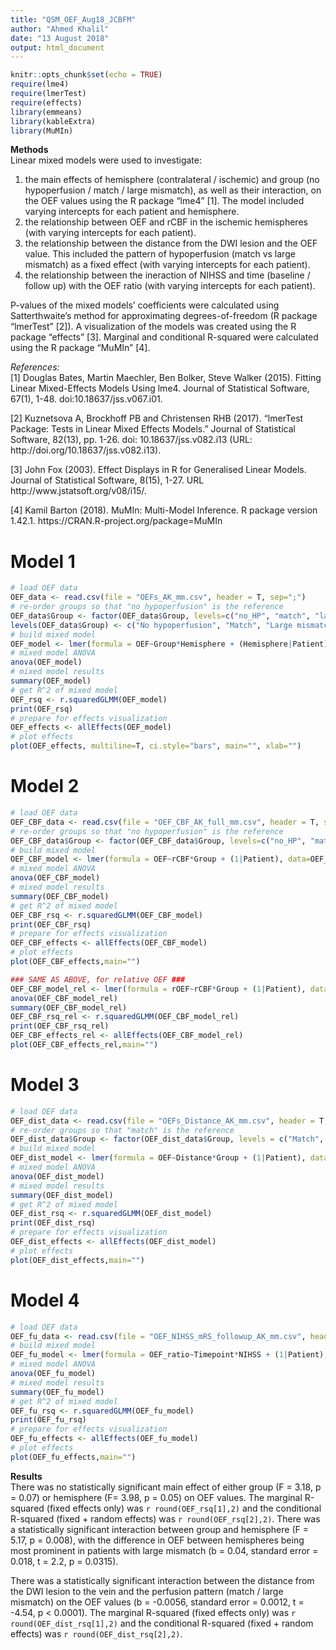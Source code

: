 ```yaml
---
title: "QSM_OEF_Aug18_JCBFM"
author: "Ahmed Khalil"
date: "13 August 2018"
output: html_document
---
```


```r
knitr::opts_chunk$set(echo = TRUE)
require(lme4)
require(lmerTest)
require(effects)
library(emmeans)
library(kableExtra)
library(MuMIn)
```

**Methods**  
Linear mixed models were used to investigate:

1. the main effects of hemisphere (contralateral / ischemic) and group (no hypoperfusion / match / large mismatch), as well as their interaction, on the OEF values using the R package "lme4" [1]. The model included varying intercepts for each patient and hemisphere.  
2. the relationship between OEF and rCBF in the ischemic hemispheres (with varying intercepts for each patient).  
3. the relationship between the distance from the DWI lesion and the OEF value. This included the pattern of hypoperfusion (match vs large mismatch) as a fixed effect (with varying intercepts for each patient).  
4. the relationship between the ineraction of NIHSS and time (baseline / follow up) with the OEF ratio (with varying intercepts for each patient).

P-values of the mixed models' coefficients were calculated using Satterthwaite's method for approximating degrees-of-freedom (R package “lmerTest” [2]). A visualization of the models was created using the R package "effects" [3]. Marginal and conditional R-squared were calculated using the R package "MuMIn" [4].

*References:*  
[1] Douglas Bates, Martin Maechler, Ben Bolker, Steve Walker (2015). Fitting Linear Mixed-Effects Models Using lme4.
  Journal of Statistical Software, 67(1), 1-48. doi:10.18637/jss.v067.i01.  
  
[2] Kuznetsova A, Brockhoff PB and Christensen RHB (2017). “lmerTest Package: Tests in Linear Mixed Effects Models.”
Journal of Statistical Software, 82(13), pp. 1-26. doi: 10.18637/jss.v082.i13 (URL:
http://doi.org/10.18637/jss.v082.i13).  

[3] John Fox (2003). Effect Displays in R for Generalised Linear Models. Journal of Statistical Software, 8(15), 1-27.
  URL http://www.jstatsoft.org/v08/i15/.  

[4]  Kamil Barton (2018). MuMIn: Multi-Model Inference. R package version 1.42.1. https://CRAN.R-project.org/package=MuMIn
  
# Model 1
```r
# load OEF data
OEF_data <- read.csv(file = "OEFs_AK_mm.csv", header = T, sep=";")
# re-order groups so that "no hypoperfusion" is the reference
OEF_data$Group <- factor(OEF_data$Group, levels=c("no_HP", "match", "large_MM"))
levels(OEF_data$Group) <- c("No hypoperfusion", "Match", "Large mismatch")
# build mixed model
OEF_model <- lmer(formula = OEF~Group*Hemisphere + (Hemisphere|Patient), data = OEF_data)
# mixed model ANOVA
anova(OEF_model)
# mixed model results
summary(OEF_model)
# get R^2 of mixed model
OEF_rsq <- r.squaredGLMM(OEF_model)
print(OEF_rsq)
# prepare for effects visualization
OEF_effects <- allEffects(OEF_model)
# plot effects
plot(OEF_effects, multiline=T, ci.style="bars", main="", xlab="")
```

# Model 2
```r
# load OEF data
OEF_CBF_data <- read.csv(file = "OEF_CBF_AK_full_mm.csv", header = T, sep = ",")
# re-order groups so that "no hypoperfusion" is the reference
OEF_CBF_data$Group <- factor(OEF_CBF_data$Group, levels=c("no_HP", "match", "large_MM"))
# build mixed model
OEF_CBF_model <- lmer(formula = OEF~rCBF*Group + (1|Patient), data=OEF_CBF_data)
# mixed model ANOVA
anova(OEF_CBF_model)
# mixed model results
summary(OEF_CBF_model)
# get R^2 of mixed model
OEF_CBF_rsq <- r.squaredGLMM(OEF_CBF_model)
print(OEF_CBF_rsq)
# prepare for effects visualization
OEF_CBF_effects <- allEffects(OEF_CBF_model)
# plot effects
plot(OEF_CBF_effects,main="")

### SAME AS ABOVE, for relative OEF ### 
OEF_CBF_model_rel <- lmer(formula = rOEF~rCBF*Group + (1|Patient), data=OEF_CBF_data)
anova(OEF_CBF_model_rel)
summary(OEF_CBF_model_rel)
OEF_CBF_rsq_rel <- r.squaredGLMM(OEF_CBF_model_rel)
print(OEF_CBF_rsq_rel)
OEF_CBF_effects_rel <- allEffects(OEF_CBF_model_rel)
plot(OEF_CBF_effects_rel,main="")
```

# Model 3
```r
# load OEF data
OEF_dist_data <- read.csv(file = "OEFs_Distance_AK_mm.csv", header = T, sep = ";")
# re-order groups so that "match" is the reference
OEF_dist_data$Group <- factor(OEF_dist_data$Group, levels = c("Match", "Large mismatch"))
# build mixed model
OEF_dist_model <- lmer(formula = OEF~Distance*Group + (1|Patient), data=OEF_dist_data)
# mixed model ANOVA
anova(OEF_dist_model)
# mixed model results
summary(OEF_dist_model)
# get R^2 of mixed model
OEF_dist_rsq <- r.squaredGLMM(OEF_dist_model)
print(OEF_dist_rsq)
# prepare for effects visualization
OEF_dist_effects <- allEffects(OEF_dist_model)
# plot effects
plot(OEF_dist_effects,main="")
```
# Model 4
```r
# load OEF data
OEF_fu_data <- read.csv(file = "OEF_NIHSS_mRS_followup_AK_mm.csv", header = T, sep = ",")
# build mixed model
OEF_fu_model <- lmer(formula = OEF_ratio~Timepoint*NIHSS + (1|Patient), data=OEF_fu_data)
# mixed model ANOVA
anova(OEF_fu_model)
# mixed model results
summary(OEF_fu_model)
# get R^2 of mixed model
OEF_fu_rsq <- r.squaredGLMM(OEF_fu_model)
print(OEF_fu_rsq)
# prepare for effects visualization
OEF_fu_effects <- allEffects(OEF_fu_model)
# plot effects
plot(OEF_fu_effects,main="")
```

**Results**  
There was no statistically significant main effect of either group (F = 3.18, p = 0.07) or hemisphere (F= 3.98, p = 0.05) on OEF values. The marginal R-squared (fixed effects only) was `r round(OEF_rsq[1],2)` and the conditional R-squared (fixed + random effects) was `r round(OEF_rsq[2],2)`. There was a statistically significant interaction between group and hemisphere (F = 5.17, p = 0.008), with the difference in OEF between hemispheres being most prominent in patients with large mismatch (b = 0.04, standard error = 0.018, t = 2.2, p = 0.0315).

There was a statistically significant interaction between the distance from the DWI lesion to the vein and the perfusion pattern (match / large mismatch) on the OEF values (b =  -0.0056, standard error = 0.0012, t = -4.54, p < 0.0001). The marginal R-squared (fixed effects only) was `r round(OEF_dist_rsq[1],2)` and the conditional R-squared (fixed + random effects) was `r round(OEF_dist_rsq[2],2)`. 
